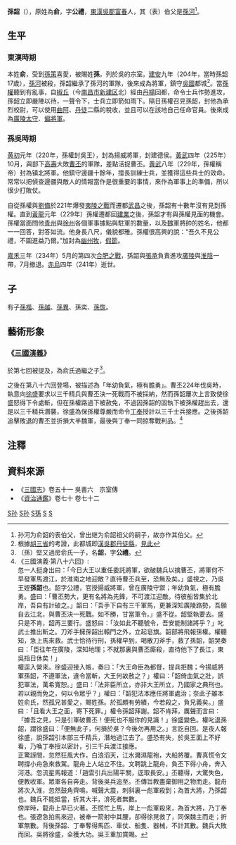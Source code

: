 '''孫韶'''（{{bd|188年||241年|catIdx=S}}），原姓為'''俞'''，字'''公禮'''，[[東漢|東漢]][[吳郡|吳郡]][[富阳县|富春]]人，其（表）伯父是[[孫河|孫河]]<ref>孙河为俞韶的表伯父，曾出继为俞韶祖父的嗣子，故亦作其伯父。</ref>。

== 生平 ==
===東漢時期===
本姓'''俞'''，受到[[孫策|孫策]]喜愛，被賜姓'''孫'''，列於吳的宗室。[[建安_(漢獻帝)|建安]]九年（204年，當時孫韶17歲），[[孫河|孫河]]被殺，孫韶繼承了孫河的軍隊，後來成為將軍，鎮守[[孫吳|吳國]]都城<ref>根據[[胡三省|胡三省]]的考證，此都城即[[汉朝|漢]][[吳郡|吳郡]][[丹徒縣|丹徒縣]]，[http://sunquan.dongwuyf.cn/Article/ShowArticle.asp?ArticleID=233 見此]{{dead link|date=2017年12月|bot=InternetArchiveBot|fix-attempted=yes}}</ref>。當[[孫權|孫權]]聽到有亂事，自[[椒丘|椒丘]]（今[[南昌市|南昌市]][[新建区|新建区]]北）經由[[丹楊|丹楊]]回都，命令士兵作勢進攻，孫韶立即嚴陣以待，一聲令下，士兵立即箭如雨下。隔日孫權召見孫韶，封他為承烈校尉，可以使用[[曲阿|曲阿]]、[[丹徒|丹徒]]二縣的稅收，並且可以在該地自己任命官員。後來成為[[廣陵|廣陵]][[太守|太守]]、[[偏將軍|偏將軍]]。

===孫吳時期===
[[黄初|黄初]]元年（220年，孫權封吳王），封為揚威將軍，封建德侯。[[黃武|黃武]]四年（225年）10月，與部下[[高壽|高壽]]大敗[[曹丕|曹丕]]的軍隊，差點活捉曹丕。[[黄武|黄武]]八年（229年，孫權稱帝）封為镇北將軍。他鎮守邊疆十餘年，擅長訓練士兵，並獲得這些兵士的效命。常常以把偵查邊疆與敵人的情報當作是很重要的事情，來作為軍事上的準備，所以很少打敗仗。

自從孫權與[[劉備|劉備]]於221年爆發[[夷陵之戰|夷陵之戰]]而遷都[[武昌|武昌]]之後，孫韶有十數年沒有見到孫權。直到[[黃龍_(孫權)|黃龍]]元年（229年）孫權遷都回[[建業|建業]]之後，孫韶才有與孫權見面的機會。孫權當面問他[[青州|青州]]與[[徐州|徐州]]各個軍事據點與駐軍的數量，以及[[曹魏|魏]]軍將帥的姓名，他都一一回答，對答如流。他身長八尺，儀貌都雅。孫權很高興的說：“吾久不見公禮，不圖進益乃爾。”加封為[[幽州|幽州]][[州牧|牧]]，[[假節|假節]]。

[[嘉禾_(东吴)|嘉禾]]三年（234年）5月的第四次[[合肥之戰|合肥之戰]]，孫韶與[[張承|張承]]負責進攻[[廣陵|廣陵]]與[[淮陰|淮陰]]一帶，7月撤退。[[赤烏|赤烏]]四年（241年）逝世。

==子==
有子[[孫楷_(三國)|孫楷]]、[[孙越_(东吴)|孫越]]、[[孫異|孫異]]、孫奕、[[孫恢|孫恢]]。
{{wikisource|三國志/卷51|三國志 卷五十一 吳書六　宗室傳}}

==藝術形象==
===《[[三國演義|三國演義]]》===
於第七回被提及，為俞氏過繼之子<ref>（孫）堅又過房俞氏一子，名'''韶'''，字'''公禮'''。</ref>。

之後在第八十六回登場，被描述為「年幼負氣，極有膽勇」。曹丕224年伐吳時，執意向[[徐盛|徐盛]]要求以三千精兵與曹丕決一死戰而不被採納，然而孫韶屢次上言致使徐盛怒得下令處斬，但在孫權路過下被赦免，不過因孫韶的固執下被孫權趕出去，還是以三千精兵潛襲，徐盛為保孫權尊嚴而命令[[丁奉|丁奉]]授計以三千士兵接應。之後孫韶追擊敗退的曹丕並折損大半魏軍，最後與丁奉一同掠奪戰利品。<ref>《三國演義·第八十六回》:<br>忽一人挺身出曰：「今日大王以重任委託將軍，欲破魏兵以擒曹丕，將軍何不早發軍馬渡江，於淮南之地迎敵？直待曹丕兵至，恐無及矣。」盛視之，乃吳王姪'''孫韶'''也。韶字公禮，官授揚威將軍，曾在廣陵守禦；年幼負氣，極有膽勇。盛曰：「曹丕勢大，更有名將為先鋒，不可渡江迎敵。待彼船皆集於北岸，吾自有計破之。」韶曰：「吾手下自有三千軍馬，更兼深知廣陵路勢，吾願自去江北，與曹丕決一死戰。如不勝，甘當軍令。」盛不從。韶堅執要去。盛只是不肯，韶再三要行。盛怒曰：「汝如此不聽號令，吾安能制諸將乎？」叱武士推出斬之。刀斧手擁孫韶出轅門之外，立起皂旗。韶部將飛報孫權。權聽知，急上馬來救。武士恰待行刑，孫權早到，喝散刀斧手，救了孫韶，韶哭奏曰：「臣往年在廣陵，深知地理；不就那裏與曹丕廝殺，直待他下了長江，東吳指日休矣！」<br>權逕入營來。徐盛迎接入帳，奏曰：「大王命臣為都督，提兵拒魏；今揚威將軍孫韶，不遵軍法，違令當斬，大王何故赦之？」權曰：「韶倚血氣之壯，誤犯軍法，萬希寬恕。」盛曰：「法非臣所立，亦非大王所立，乃國家之典刑也。若以親而免之，何以令眾乎？」權曰：「韶犯法本應任將軍處治；奈此子雖本姓俞氏，然孤兄甚愛之，賜姓孫。於孤頗有勞績，今若殺之，負兄義矣。」盛曰：「且看大王之面，寄下死罪。」權令孫韶拜謝。韶不肯拜，厲聲而言曰：「據吾之見，只是引軍破曹丕！便死也不服你的見識！」徐盛變色。權叱退孫韶，謂徐盛曰：「便無此子，何損於吳？今後勿再用之。」言訖自回。是夜人報徐盛，說孫韶引本部三千精兵，潛地過江去了。盛恐有失，於吳王面上不好看，乃喚丁奉授以密計，引三千兵渡江接應。<br>正驚訝間，忽然狂風大作，白浪滔天，江水濺濕龍袍，大船將覆。曹真慌令文聘撐小舟急來救駕。龍舟上人站立不住。文聘跳上龍舟，負丕下得小舟，奔入河港。忽流星馬報道：「趙雲引兵出陽平關，逕取長安。」丕聽得，大驚失色，便教收軍。眾軍各自奔走。背後吳兵追至。丕傳旨教盡棄御用之物而走。龍舟將次入淮，忽然鼓角齊鳴，喊聲大震，刺斜裏一彪軍殺到；為首大將，乃孫韶也。魏兵不能抵當，折其大半，渰死者無數。<br>傍岸時，龍舟上早已火著。丕慌忙上馬，岸上一彪軍殺來，為首大將，乃丁奉也。張遼急拍馬來迎，被奉一箭射中其腰，卻得徐晃救了，同保魏主而走；折軍無數。背後孫韶、丁奉奪得馬匹、車仗、船隻、器械，不計其數。魏兵大敗而回。吳將徐盛，全獲大功。吳王重加賞賜。</ref>

== 注釋 ==
{{Reflist}}

== 資料來源 ==
* 《[[三國志|三國志]]》卷五十一 吳書六　宗室傳
* 《[[資治通鑑|資治通鑑]]》卷七十  卷七十二

{{三国志}}

[[Category:東吳軍事人物|S孙]]
[[Category:東吳列侯|S孙]]
[[Category:東吳宗室|S孫]]
[[Category:孫姓|S]]
[[Category:俞姓|S]]